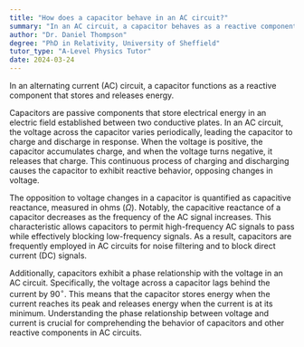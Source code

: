 ```yaml
---
title: "How does a capacitor behave in an AC circuit?"
summary: "In an AC circuit, a capacitor behaves as a reactive component that stores and releases energy."
author: "Dr. Daniel Thompson"
degree: "PhD in Relativity, University of Sheffield"
tutor_type: "A-Level Physics Tutor"
date: 2024-03-24
---
```


In an alternating current (AC) circuit, a capacitor functions as a reactive component that stores and releases energy.

Capacitors are passive components that store electrical energy in an electric field established between two conductive plates. In an AC circuit, the voltage across the capacitor varies periodically, leading the capacitor to charge and discharge in response. When the voltage is positive, the capacitor accumulates charge, and when the voltage turns negative, it releases that charge. This continuous process of charging and discharging causes the capacitor to exhibit reactive behavior, opposing changes in voltage.

The opposition to voltage changes in a capacitor is quantified as capacitive reactance, measured in ohms ($\Omega$). Notably, the capacitive reactance of a capacitor decreases as the frequency of the AC signal increases. This characteristic allows capacitors to permit high-frequency AC signals to pass while effectively blocking low-frequency signals. As a result, capacitors are frequently employed in AC circuits for noise filtering and to block direct current (DC) signals.

Additionally, capacitors exhibit a phase relationship with the voltage in an AC circuit. Specifically, the voltage across a capacitor lags behind the current by $90^\circ$. This means that the capacitor stores energy when the current reaches its peak and releases energy when the current is at its minimum. Understanding the phase relationship between voltage and current is crucial for comprehending the behavior of capacitors and other reactive components in AC circuits.
    